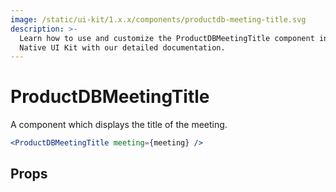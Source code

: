 ```yaml
---
image: /static/ui-kit/1.x.x/components/productdb-meeting-title.svg
description: >-
  Learn how to use and customize the ProductDBMeetingTitle component in ProductDB's React
  Native UI Kit with our detailed documentation.
---
```


# ProductDBMeetingTitle

A component which displays the title of the meeting.

```jsx
<ProductDBMeetingTitle meeting={meeting} />
```

## Props

<PropsTable of="productdb-meeting-title" />

<head>
  <title>React Native UI Kit ProductDBMeetingTitle</title>
</head>
